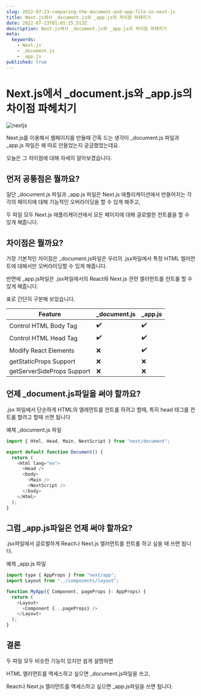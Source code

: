```yaml
---
slug: 2022-07-23-comparing-the-document-and-app-file-in-next-js
title: Next.js에서 _document.js와 _app.js의 차이점 파헤치기
date: 2022-07-23T01:01:15.513Z
description: Next.js에서 _document.js와 _app.js의 차이점 파헤치기
meta:
  keywords:
    - Next.js
    - _document.js
    - _app.js
published: true
---
```


# Next.js에서 _document.js와 _app.js의 차이점 파헤치기

![nextjs](https://blogger.googleusercontent.com/img/a/AVvXsEgSSZAE7sO_Xxeg4L1Da35M2iAgmEcnsyML8l8ps-9Lv-J5abeVMsyeUqTvD2U5bK9MX8c2ar9m9SWBbowPD3Kb7EE9m4qtQmp4v6lF7LR6PSNNtm-DjLGdjaebdIyRWlTVlQdnmIunoWJxASQltkr6B2-OnUpL978ybjbXTVI8RTTBHd0JzDywDX-h)

Next.js를 이용해서 웹페이지를 만들때 간혹 드는 생각이 _document.js 파일과 _app.js 파일은 왜 따로 만들었는지 궁금했었는데요.

오늘은 그 차이점에 대해 자세히 알아보겠습니다.

## 먼저 공통점은 뭘까요?

일단 _document.js 파일과 _app.js 파일은 Next.js 애플리케이션에서 만들어지는 각각의 페이지에 대해 기능적인 오버라이딩을 할 수 있게 해주고,

두 파일 모두 Next.js 애플리케이션에서 모든 페이지에 대해 글로벌한 컨트롤을 할 수 있게 해줍니다.

## 차이점은 뭘까요?

가장 기본적인 차이점은 _document.js파일은 우리의 .jsx파일에서 특정 HTML 엘러먼트에 대해서만 오버라이딩할 수 있게 해줍니다.

반면에 _app.js파일은 .jsx파일에서의 React와 Next.js 관련 엘러먼트를 컨트롤 할 수 있게 해줍니다.

표로 간단히 구분해 보았습니다.

|Feature|_document.js|_app.js|
|-------|------------|-------|
|Control HTML Body Tag|✔️|✔️|
|Control HTML Head Tag|✔️|✔️|
|Modify React Elements|❌|✔️|
|getStaticProps Support|❌|❌|
|getServerSideProps Support|❌|❌|


## 언제 _document.js파일을 써야 할까요?

.jsx 파일에서 단순하게 HTML의 엘레먼트를 컨트롤 하려고 할때, 특히 head 태그를 컨트롤 할려고 할때 쓰면 됩니다

예제 _document.js 파일

```js
import { Html, Head, Main, NextScript } from "next/document";

export default function Document() {
  return (
    <Html lang="en">
      <Head />
      <body>
        <Main />
        <NextScript />
      </body>
    </Html>
  );
}
```

## 그럼 _app.js파일은 언제 써야 할까요?

.jsx파일에서 글로벌하게 React나 Next.js 엘러먼트를 컨트롤 하고 싶을 때 쓰면 됩니다.

예제 _app.js 파일

```js
import type { AppProps } from "next/app";
import Layout from "../components/layout";

function MyApp({ Component, pageProps }: AppProps) {
  return (
    <Layout>
      <Component {...pageProps} />
    </Layout>
  );
}
```

## 결론

두 파일 모두 비슷한 기능이 있지만 쉽게 설명하면

HTML 엘러먼트를 액세스하고 싶으면 _document.js파일을 쓰고,

React나 Next.js 엘러먼트를 액세스하고 싶으면 _app.js파일을 쓰면 됩니다.
